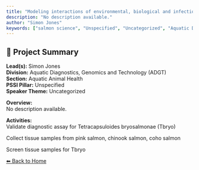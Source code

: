 ---
title: "Modeling interactions of environmental, biological and infectious factors with respect to production of Pacific salmon (Oncorhynchus spp.) at the Quinsam River hatchery"
description: "No description available."
author: "Simon Jones"
keywords: ["salmon science", "Unspecified", "Uncategorized", "Aquatic Diagnostics, Genomics and Technology (ADGT)", "Aquatic Animal Health"]
---

## 🧬 Project Summary

**Lead(s):** Simon Jones  
**Division:** Aquatic Diagnostics, Genomics and Technology (ADGT)  
**Section:** Aquatic Animal Health  
**PSSI Pillar:** Unspecified  
**Speaker Theme:** Uncategorized  

**Overview:**  
No description available.   

**Activities:**  
Validate diagnostic assay for Tetracapsuloides bryosalmonae (Tbryo)
Collect tissue samples from pink salmon, chinook salmon, coho salmon
Screen tissue samples for Tbryo

[⬅ Back to Home](../index.qmd)
